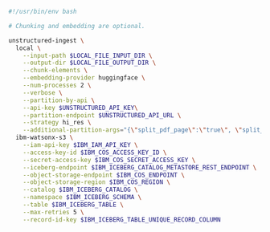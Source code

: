 ```bash CLI
#!/usr/bin/env bash

# Chunking and embedding are optional.

unstructured-ingest \
  local \
    --input-path $LOCAL_FILE_INPUT_DIR \
    --output-dir $LOCAL_FILE_OUTPUT_DIR \
    --chunk-elements \
    --embedding-provider huggingface \
    --num-processes 2 \
    --verbose \
    --partition-by-api \
    --api-key $UNSTRUCTURED_API_KEY\
    --partition-endpoint $UNSTRUCTURED_API_URL \
    --strategy hi_res \
    --additional-partition-args="{\"split_pdf_page\":\"true\", \"split_pdf_allow_failed\":\"true\", \"split_pdf_concurrency_level\": 15}" \
  ibm-watsonx-s3 \
    --iam-api-key $IBM_IAM_API_KEY \
    --access-key-id $IBM_COS_ACCESS_KEY_ID \
    --secret-access-key $IBM_COS_SECRET_ACCESS_KEY \
    --iceberg-endpoint $IBM_ICEBERG_CATALOG_METASTORE_REST_ENDPOINT \
    --object-storage-endpoint $IBM_COS_ENDPOINT \
    --object-storage-region $IBM_COS_REGION \
    --catalog $IBM_ICEBERG_CATALOG \
    --namespace $IBM_ICEBERG_SCHEMA \
    --table $IBM_ICEBERG_TABLE \
    --max-retries 5 \
    --record-id-key $IBM_ICEBERG_TABLE_UNIQUE_RECORD_COLUMN
```